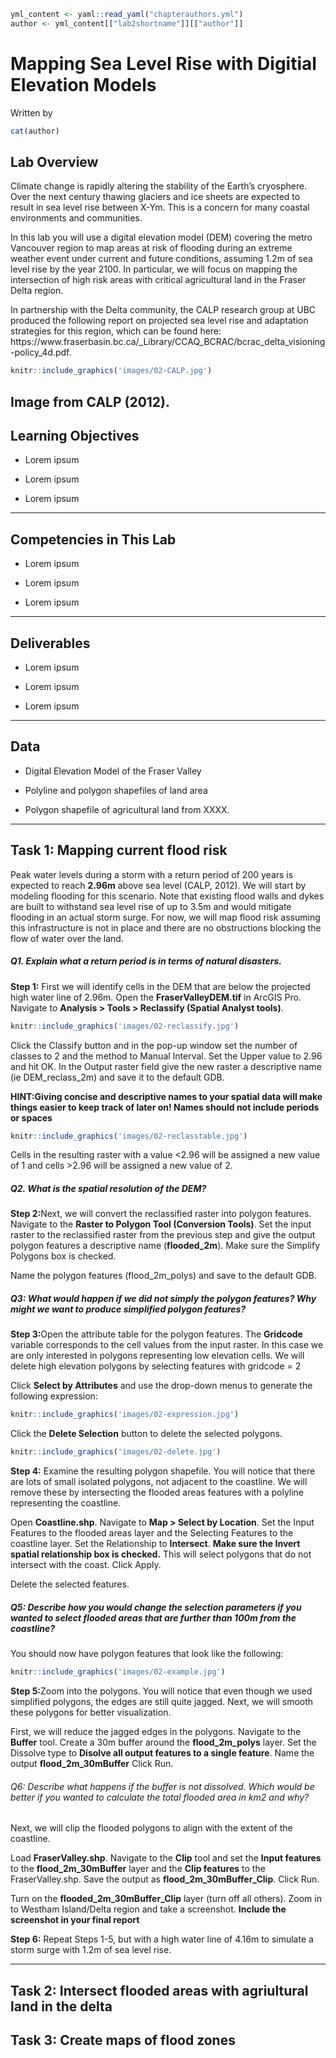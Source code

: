 ```r
yml_content <- yaml::read_yaml("chapterauthors.yml")
author <- yml_content[["lab2shortname"]][["author"]]
```
# Mapping Sea Level Rise with Digitial Elevation Models {#SeaLevelRise}

Written by
```r
cat(author)
```

## Lab Overview {-}

Climate change is rapidly altering the stability of the Earth's cryosphere. Over the next century thawing glaciers and ice sheets are expected to result in sea level rise between X-Ym. This is a concern for many coastal environments and communities. 

In this lab you will use a digital elevation model (DEM) covering the metro Vancouver region to map areas at risk of flooding during an extreme weather event under current and future conditions, assuming 1.2m of sea level rise by the year 2100. In particular, we will focus on mapping the intersection of high risk areas with critical agricultural land in the Fraser Delta region.

In partnership with the Delta community, the CALP research group at UBC produced the following report on projected sea level rise and adaptation strategies for this region, which can be found here: https://www.fraserbasin.bc.ca/_Library/CCAQ_BCRAC/bcrac_delta_visioning-policy_4d.pdf.     

``` r
knitr::include_graphics('images/02-CALP.jpg')
```

Image from CALP (2012). 
------------------------------------------------------------------------

## Learning Objectives {-}

-   Lorem ipsum

-   Lorem ipsum 

-   Lorem ipsum 

------------------------------------------------------------------------

## Competencies in This Lab {-}

-   Lorem ipsum

-   Lorem ipsum

-   Lorem ipsum

------------------------------------------------------------------------

## Deliverables {-}

-   Lorem ipsum

-   Lorem ipsum

-   Lorem ipsum

------------------------------------------------------------------------

## Data {-}

-   Digital Elevation Model of the Fraser Valley

-   Polyline and polygon shapefiles of land area

-   Polygon shapefile of agricultural land from XXXX.

------------------------------------------------------------------------

## Task 1: Mapping current flood risk

Peak water levels during a storm with a return period of 200 years is expected to reach **2.96m** above sea level (CALP, 2012). We will start by modeling flooding for this scenario. Note that existing flood walls and dykes are built to withstand sea level rise of up to 3.5m and would mitigate flooding in an actual storm surge. For now, we will map flood risk assuming this infrastructure is not in place and there are no obstructions blocking the flow of water over the land.    

##### Q1. Explain what a **return period** is in terms of natural disasters. 

**Step 1:** First we will identify cells in the DEM that are below the projected high water line of 2.96m. Open the **FraserValleyDEM.tif** in ArcGIS Pro. Navigate to **Analysis > Tools > Reclassify (Spatial Analyst tools)**. 

``` r
knitr::include_graphics('images/02-reclassify.jpg')
```

Click the Classify button and in the pop-up window set the number of classes to 2 and the method to Manual Interval. Set the Upper value to 2.96 and hit OK. In the Output raster field give the new raster a descriptive name (ie DEM_reclass_2m) and save it to the default GDB. 

**HINT:Giving concise and descriptive names to your spatial data will make things easier to keep track of later on! Names should not include periods or spaces**

``` r
knitr::include_graphics('images/02-reclasstable.jpg')
```

Cells in the resulting raster with a value <2.96 will be assigned a new value of 1 and cells >2.96 will be assigned a new value of 2. 

##### Q2. What is the spatial resolution of the DEM? {-}

**Step 2:**Next, we will convert the reclassified raster into polygon features. Navigate to the **Raster to Polygon Tool (Conversion Tools)**. Set the input raster to the reclassified raster from the previous step and give the output polygon features a descriptive name (**flooded_2m**). Make sure the Simplify Polygons box is checked. 

Name the polygon features (flood_2m_polys) and save to the default GDB. 

##### Q3: What would happen if we did not simply the polygon features? Why might we want to produce simplified polygon features? 

**Step 3:**Open the attribute table for the polygon features. The **Gridcode** variable corresponds to the cell values from the input raster. In this case we are only interested in polygons representing low elevation cells. We will delete high elevation polygons by selecting features with gridcode = 2 

Click **Select by Attributes** and use the drop-down menus to generate the following expression:  

``` r
knitr::include_graphics('images/02-expression.jpg')
```

Click the **Delete Selection** button to delete the selected polygons. 

``` r
knitr::include_graphics('images/02-delete.jpg')
```

**Step 4:** Examine the resulting polygon shapefile. You will notice that there are lots of small isolated polygons, not adjacent to the coastline. We will remove these by intersecting the flooded areas features with a polyline representing the coastline. 

Open **Coastline.shp**. Navigate to **Map > Select by Location**. Set the Input Features to the flooded areas layer and the Selecting Features to the coastline layer. Set the Relationship to **Intersect**. **Make sure the Invert spatial relationship box is checked.** This will select polygons that do not intersect with the coast. Click Apply.

Delete the selected features. 

##### Q5: Describe how you would change the selection parameters if you wanted to select flooded areas that are further than 100m from the coastline?

You should now have polygon features that look like the following:

``` r
knitr::include_graphics('images/02-example.jpg')
```
**Step 5:**Zoom into the polygons. You will notice that even though we used simplified polygons, the edges are still quite jagged. Next, we will smooth these polygons for better visualization. 

First, we will reduce the jagged edges in the polygons. Navigate to the **Buffer** tool. Create a 30m buffer around the **flood_2m_polys** layer. Set the Dissolve type to **Disolve all output features to a single feature**. Name the output **flood_2m_30mBuffer** Click Run. 

###### Q6: Describe what happens if the buffer is not dissolved. Which would be better if you wanted to calculate the total flooded area in km2 and why?  

Next, we will clip the flooded polygons to align with the extent of the coastline. 

Load **FraserValley.shp**. Navigate to the **Clip** tool and set the **Input features** to the **flood_2m_30mBuffer** layer and the **Clip features** to the FraserValley.shp. Save the output as **flood_2m_30mBuffer_Clip**. Click Run. 

Turn on the **flooded_2m_30mBuffer_Clip** layer (turn off all others). Zoom in to Westham Island/Delta region and take a screenshot. **Include the screenshot in your final report**

**Step 6:** Repeat Steps 1-5, but with a high water line of 4.16m to simulate a storm surge with 1.2m of sea level rise.

---------------------------------------------------------------------

## Task 2: Intersect flooded areas with agriultural land in the delta

## Task 3: Create maps of flood zones